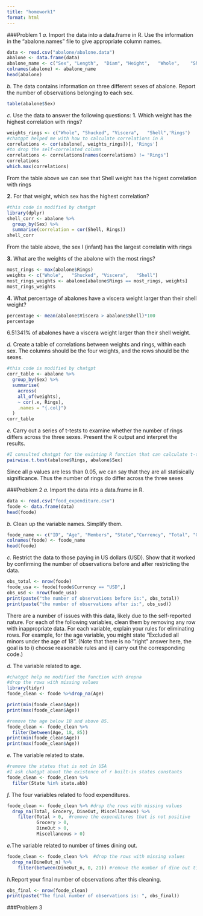 ```yaml
---
title: "homework1"
format: html
---
```


###Problem 1
*a.* Import the data into a data.frame in R. Use the information in the “abalone.names” file to give appropriate column names.
```r
data <- read.csv("abalone/abalone.data")
abalone <- data.frame(data)
abalone_name <- c("Sex", "Length",	"Diam",	"Height",	"Whole",	"Shucked", "Viscera",	"Shell", "Rings")
colnames(abalone) <- abalone_name
head(abalone)
```

*b.* The data contains information on three different sexes of abalone. Report the number of observations belonging to each sex.
```r
table(abalone$Sex)
```

*c.* Use the data to answer the following questions:
  **1.** Which weight has the highest correlation with rings?
```r
weights_rings <- c("Whole",	"Shucked", "Viscera",	"Shell",'Rings')
#chatgpt helped me with how to calculate correlations in R
correlations <- cor(abalone[, weights_rings])[, 'Rings']
#to drop the self-correlated column
correlations <- correlations[names(correlations) != "Rings"]
correlations
which.max(correlations)
```
  From the table above we can see that Shell weight has the higest correlation with rings
  
  **2.** For that weight, which sex has the highest correlation?
```r
#this code is modified by chatgpt
library(dplyr)
shell_corr <- abalone %>%
  group_by(Sex) %>%
  summarise(correlation = cor(Shell, Rings))
shell_corr
```
From the table above, the sex I (infant) has the largest correlatin with rings  
  
  **3.** What are the weights of the abalone with the most rings?
```r
most_rings <- max(abalone$Rings)
weights <- c("Whole",	"Shucked", "Viscera",	"Shell")
most_rings_weights <- abalone[abalone$Rings == most_rings, weights]
most_rings_weights
```
  **4.** What percentage of abalones have a viscera weight larger than their shell weight?
  
```r
percentage <- mean(abalone$Viscera > abalone$Shell)*100
percentage

```
6.51341% of abalones have a viscera weight larger than their shell weight.

*d.* Create a table of correlations between weights and rings, within each sex. The columns should be the four weights, and the rows should be the sexes. 
```r
#this code is modified by chatgpt
corr_table <- abalone %>%
  group_by(Sex) %>%
  summarise(
    across(
    all_of(weights),
    ~ cor(.x, Rings),
    .names = "{.col}")
  )
corr_table
```

*e.* Carry out a series of t-tests to examine whether the number of rings differs across the three sexes. Present the R output and interpret the results. 
```r
#I consulted chatgpt for the existing R function that can calculate t-test
pairwise.t.test(abalone$Rings, abalone$Sex)
```
Since all p values are less than 0.05, we can say that they are all statisically significance. Thus the number of rings do differ across the three sexes


###Problem 2
*a.* Import the data into a data.frame in R. 
```r
data <- read.csv("food_expenditure.csv")
foode <- data.frame(data)
head(foode)
```

*b.* Clean up the variable names. Simplify them.
```r
foode_name <- c("ID", "Age", "Members", "State","Currency", "Total", "Grocery", "DineOut","Miscellaneous", "DineOut_n", "Alcohol", "Assistance")
colnames(foode) <- foode_name
head(foode)
```
*c.* Restrict the data to those paying in US dollars (USD). Show that it worked by confirming the number of observations before and after restricting the data.
```r
obs_total <- nrow(foode)
foode_usa <- foode[foode$Currency == "USD",]
obs_usd <- nrow(foode_usa)
print(paste("the number of observations before is:", obs_total))
print(paste("the number of observations after is:", obs_usd))
```

There are a number of issues with this data, likely due to the self-reported nature. For each of the following variables, clean them by removing any row with inappropriate data. For each variable, explain your rules for eliminating rows. For example, for the age variable, you might state “Excluded all minors under the age of 18”. (Note that there is no “right” answer here, the goal is to i) choose reasonable rules and ii) carry out the corresponding code.)

*d.* The variable related to age.
```r
#chatgpt help me modified the function with dropna 
#drop the rows with missing values
library(tidyr)
foode_clean <- foode %>%drop_na(Age)

print(min(foode_clean$Age))
print(max(foode_clean$Age))

#remove the age below 18 and above 85.
foode_clean <- foode_clean %>%
  filter(between(Age, 18, 85))
print(min(foode_clean$Age))
print(max(foode_clean$Age))

```
*e.* The variable related to state.
```r
#remove the states that is not in USA
#I ask chatgpt about the existence of r built-in states constants
foode_clean <- foode_clean %>%
  filter(State %in% state.abb)
```

*f.* The four variables related to food expenditures.
```r
foode_clean <- foode_clean %>% #drop the rows with missing values
  drop_na(Total, Grocery, DineOut, Miscellaneous) %>%
    filter(Total > 0,  #remove the expenditures that is not positive
           Grocery > 0,
           DineOut > 0,
           Miscellaneous > 0)

```

*e.*The variable related to number of times dining out.
```r
foode_clean <- foode_clean %>%  #drop the rows with missing values
  drop_na(DineOut_n) %>%
    filter(between(DineOut_n, 0, 21)) #remove the number of dine out times that is negative or bigger than 21 because there are only 7 days a week and normally 3 meals a day.
```

*h.*Report your final number of observations after this cleaning.
```r
obs_final <- nrow(foode_clean)
print(paste("The final number of observations is: ", obs_final))

```

###Problem 3




